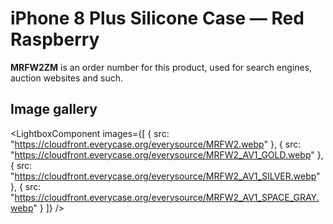 
# iPhone 8 Plus Silicone Case — Red Raspberry

<Callout type='info' emoji='👉🏻'>**MRFW2ZM** is an order number for this product, used for search engines, auction websites and such.</Callout>

## Image gallery

<LightboxComponent
    images={[
      {
        src: "https://cloudfront.everycase.org/everysource/MRFW2.webp"
      },
      {
        src: "https://cloudfront.everycase.org/everysource/MRFW2_AV1_GOLD.webp"
      },
      {
        src: "https://cloudfront.everycase.org/everysource/MRFW2_AV1_SILVER.webp"
      },
      {
        src: "https://cloudfront.everycase.org/everysource/MRFW2_AV1_SPACE_GRAY.webp"
      }
    ]}
  />
